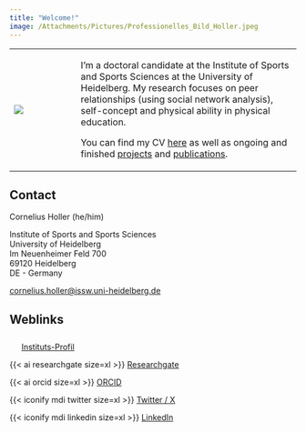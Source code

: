 ```yaml
---
title: "Welcome!"
image: /Attachments/Pictures/Professionelles_Bild_Holler.jpeg
---
```


+--------------------------------------------------------------------------+----------------------------------------------------------------------------------------------------------------------------------------------------------------------------------------------------------------------------------------------+
| ![](Attachments/Pictures/Muenster_Poster_Holler.jpg){fig-align="center"} | I'm a doctoral candidate at the Institute of Sports and Sports Sciences at the University of Heidelberg. My research focuses on peer relationships (using social network analysis), self-concept and physical ability in physical education. |
|                                                                          |                                                                                                                                                                                                                                              |
|                                                                          | You can find my CV [here](CV.qmd) as well as ongoing and finished [projects](projects.qmd) and [publications](publications.qmd).                                                                                                             |
+--------------------------------------------------------------------------+----------------------------------------------------------------------------------------------------------------------------------------------------------------------------------------------------------------------------------------------+

## Contact

Cornelius Holler (he/him)

Institute of Sports and Sports Sciences\
University of Heidelberg\
Im Neuenheimer Feld 700\
69120 Heidelberg\
DE - Germany

[cornelius.holler\@issw.uni-heidelberg.de](mailto:cornelius.holler@issw.uni-heidelberg.de)

## Weblinks

![](Attachments/Pictures/ISSW_logo.png){width="17" height="24"} [Instituts-Profil](https://www.issw.uni-heidelberg.de/personal/homepage/holler_c.html){target="_blank"}

{{< ai researchgate size=xl >}} [Researchgate](https://www.researchgate.net/profile/Cornelius_Holler){target="_blank"}

{{< ai orcid size=xl >}} [ORCID](https://orcid.org/0009-0008-6599-8971){target="_blank"}

{{< iconify mdi twitter size=xl >}} [Twitter / X](https://twitter.com/CorneliusHoller){target="_blank"}

{{< iconify mdi linkedin size=xl >}} [LinkedIn](https://www.linkedin.com/in/cornelius-holler/){target="_blank"}
